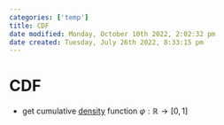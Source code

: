```yaml
---
categories: ['temp']
title: CDF
date modified: Monday, October 10th 2022, 2:02:32 pm
date created: Tuesday, July 26th 2022, 8:33:15 pm
---
```


# CDF
- get cumulative [density](Density.qmd) function $\varphi : \mathbb{R} \rightarrow [0,1]$



